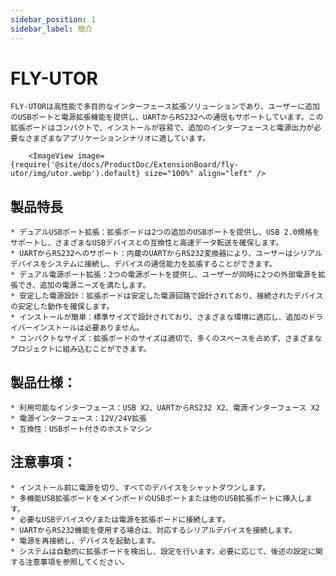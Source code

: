 ```yaml
---
sidebar_position: 1
sidebar_label: 簡介
---
```


# FLY-UTOR

    FLY-UTORは高性能で多目的なインターフェース拡張ソリューションであり、ユーザーに追加のUSBポートと電源拡張機能を提供し、UARTからRS232への通信もサポートしています。この拡張ボードはコンパクトで、インストールが容易で、追加のインターフェースと電源出力が必要なさまざまなアプリケーションシナリオに適しています。

        <ImageView image={require('@site/docs/ProductDoc/ExtensionBoard/fly-utor/img/utor.webp').default} size="100%" align="left" />


## 製品特長

    * デュアルUSBポート拡張：拡張ボードは2つの追加のUSBポートを提供し、USB 2.0規格をサポートし、さまざまなUSBデバイスとの互換性と高速データ転送を確保します。
    * UARTからRS232へのサポート：内蔵のUARTからRS232変換器により、ユーザーはシリアルデバイスをシステムに接続し、デバイスの通信能力を拡張することができます。
    * デュアル電源ポート拡張：2つの電源ポートを提供し、ユーザーが同時に2つの外部電源を拡張でき、追加の電源ニーズを満たします。
    * 安定した電源設計：拡張ボードは安定した電源回路で設計されており、接続されたデバイスの安定した動作を確保します。
    * インストールが簡単：標準サイズで設計されており、さまざまな環境に適応し、追加のドライバーインストールは必要ありません。
    * コンパクトなサイズ：拡張ボードのサイズは適切で、多くのスペースを占めず、さまざまなプロジェクトに組み込むことができます。

## 製品仕様：

    * 利用可能なインターフェース：USB X2、UARTからRS232 X2、電源インターフェース X2
    * 電源インターフェース：12V/24V拡張
    * 互換性：USBポート付きのホストマシン

## 注意事項：

    * インストール前に電源を切り、すべてのデバイスをシャットダウンします。
    * 多機能USB拡張ボードをメインボードのUSBポートまたは他のUSB拡張ポートに挿入します。
    * 必要なUSBデバイスや/または電源を拡張ボードに接続します。
    * UARTからRS232機能を使用する場合は、対応するシリアルデバイスを接続します。
    * 電源を再接続し、デバイスを起動します。
    * システムは自動的に拡張ボードを検出し、設定を行います。必要に応じて、後述の設定に関する注意事項を参照してください。
